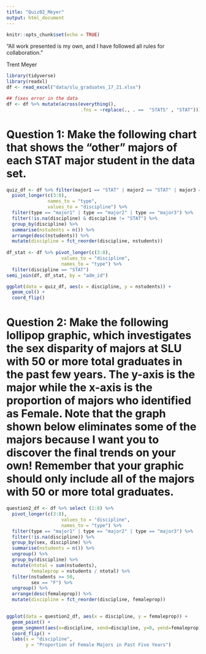 ```yaml
---
title: "Quiz02_Meyer"
output: html_document
---
```


```r
knitr::opts_chunk$set(echo = TRUE)
```

“All work presented is my own, and I have followed all rules for collaboration.”

Trent Meyer

```r
library(tidyverse)
library(readxl)
df <- read_excel("data/slu_graduates_17_21.xlsx")

## fixes error in the data
df <- df %>% mutate(across(everything(),
                           .fns = ~replace(., . ==  "STATS" , "STAT")))
```

# Question 1: Make the following chart that shows the “other” majors of each STAT major student in the data set. 

```r
quiz_df <- df %>% filter(major1 == "STAT" | major2 == "STAT" | major3 == "STAT") %>%
  pivot_longer(c(3:8), 
               names_to = "type",
               values_to = "discipline") %>%
  filter(type == "major1" | type == "major2" | type == "major3") %>%
  filter(!is.na(discipline) & discipline != "STAT") %>%
  group_by(discipline) %>%
  summarise(nstudents = n()) %>%
  arrange(desc(nstudents)) %>%
  mutate(discipline = fct_reorder(discipline, nstudents))
  
df_stat <- df %>% pivot_longer(c(3:8),
                    values_to = "discipline",
                    names_to = "type") %>%
  filter(discipline == "STAT")
semi_join(df, df_stat, by = "adm_id")

ggplot(data = quiz_df, aes(x = discipline, y = nstudents)) +
  geom_col() + 
  coord_flip()
```

# Question 2: Make the following lollipop graphic, which investigates the sex disparity of majors at SLU with 50 or more total graduates in the past few years. The y-axis is the major while the x-axis is the proportion of majors who identified as Female. Note that the graph shown below eliminates some of the majors because I want you to discover the final trends on your own! Remember that your graphic should only include all of the majors with 50 or more total graduates.

```r
question2_df <- df %>% select (1:8) %>%
  pivot_longer(c(3:8),
                    values_to = "discipline",
                    names_to = "type") %>%
  filter(type == "major1" | type == "major2" | type == "major3") %>%
  filter(!is.na(discipline)) %>% 
  group_by(sex, discipline) %>%
  summarise(nstudents = n()) %>%
  ungroup() %>%
  group_by(discipline) %>%
  mutate(ntotal = sum(nstudents),
         femaleprop = nstudents / ntotal) %>%
  filter(nstudents >= 50,
         sex == "F") %>%
  ungroup() %>%
  arrange(desc(femaleprop)) %>%
  mutate(discipline = fct_reorder(discipline, femaleprop))
  

ggplot(data = question2_df, aes(x = discipline, y = femaleprop)) +
  geom_point() +
  geom_segment(aes(x=discipline, xend=discipline, y=0, yend=femaleprop)) +
  coord_flip() +
  labs(x = "discipline",
       y = "Proportion of Female Majors in Past Five Years")
```


